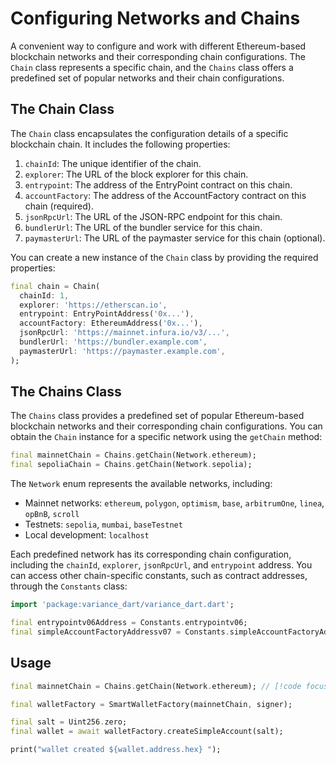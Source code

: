# Configuring Networks and Chains

A convenient way to configure and work with different Ethereum-based blockchain networks and their corresponding chain configurations. The `Chain` class represents a specific chain, and the `Chains` class offers a predefined set of popular networks and their chain configurations.

## The Chain Class

The `Chain` class encapsulates the configuration details of a specific blockchain chain. It includes the following properties:

1. `chainId`: The unique identifier of the chain.
2. `explorer`: The URL of the block explorer for this chain.
3. `entrypoint`: The address of the EntryPoint contract on this chain.
4. `accountFactory`: The address of the AccountFactory contract on this chain (required).
5. `jsonRpcUrl`: The URL of the JSON-RPC endpoint for this chain.
6. `bundlerUrl`: The URL of the bundler service for this chain.
7. `paymasterUrl`: The URL of the paymaster service for this chain (optional).

You can create a new instance of the `Chain` class by providing the required properties:

```dart
final chain = Chain(
  chainId: 1,
  explorer: 'https://etherscan.io',
  entrypoint: EntryPointAddress('0x...'),
  accountFactory: EthereumAddress('0x...'),
  jsonRpcUrl: 'https://mainnet.infura.io/v3/...',
  bundlerUrl: 'https://bundler.example.com',
  paymasterUrl: 'https://paymaster.example.com',
);
```

## The Chains Class

The `Chains` class provides a predefined set of popular Ethereum-based blockchain networks and their corresponding chain configurations. You can obtain the `Chain` instance for a specific network using the `getChain` method:

```dart
final mainnetChain = Chains.getChain(Network.ethereum);
final sepoliaChain = Chains.getChain(Network.sepolia);
```

The `Network` enum represents the available networks, including:

- Mainnet networks: `ethereum`, `polygon`, `optimism`, `base`, `arbitrumOne`, `linea`, `opBnB`, `scroll`
- Testnets: `sepolia`, `mumbai`, `baseTestnet`
- Local development: `localhost`

Each predefined network has its corresponding chain configuration, including the `chainId`, `explorer`, `jsonRpcUrl`, and `entrypoint` address.
You can access other chain-specific constants, such as contract addresses, through the `Constants` class:

```dart
import 'package:variance_dart/variance_dart.dart';

final entrypointv06Address = Constants.entrypointv06;
final simpleAccountFactoryAddressv07 = Constants.simpleAccountFactoryAddressv07;
```

## Usage

```dart
final mainnetChain = Chains.getChain(Network.ethereum); // [!code focus]

final walletFactory = SmartWalletFactory(mainnetChain, signer);

final salt = Uint256.zero;
final wallet = await walletFactory.createSimpleAccount(salt);

print("wallet created ${wallet.address.hex} ");
```
